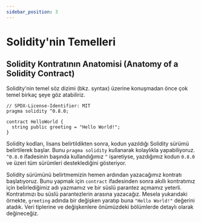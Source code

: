 ```yaml
---
sidebar_position: 3
---
```

# Solidity'nin Temelleri

## Solidity Kontratının Anatomisi (Anatomy of a Solidity Contract)

Solidity'nin temel söz dizimi (bkz. syntax) üzerine konuşmadan önce çok temel birkaç şeye göz atabiliriz.

```solidity
// SPDX-License-Identifier: MIT
pragma solidity ^0.8.0;

contract HelloWorld {
  string public greeting = "Hello World!";
}
```
Solidity kodları, lisans belirtildikten sonra, kodun yazıldığı Solidity sürümü belirtilerek başlar. Bunu `pragma solidity` kullanarak kolaylıkla yapabiliyoruz. `^0.8.0` ifadesinin başında kullandığımız `^` işaretiyse, yazdığımız kodun `0.8.0` ve üzeri tüm sürümleri desteklediğini gösteriyor.

Solidity sürümünü belirtmemizin hemen ardından yazacağımız kontratı başlatıyoruz. Bunu yapmak için `contract` ifadesinden sonra akıllı kontratımız için belirlediğimiz adı yazmamız ve bir süslü parantez açmamız yeterli. Kontratımızı bu süslü parantezlerin arasına yazacağız. Mesela yukarıdaki örnekte, `greeting` adında bir değişken yaratıp buna `"Hello World!"` değerini atadık. Veri tiplerine ve değişkenlere önümüzdeki bölümlerde detaylı olarak değineceğiz.
